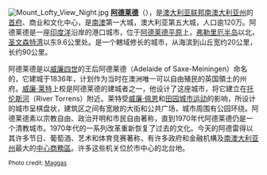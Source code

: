 {{noteTA|G1=地名|G2=国家}}[[File:Mount_Lofty_View_Night.jpg|center]]
'''[[阿德莱德|阿德莱德]]'''（{{lang|en|'''Adelaide'''}}），是[[澳大利亚联邦|澳大利亚联邦]][[南澳大利亚州|南澳大利亚州]]的[[首府|首府]]、商业和文化中心，是[[南澳大利亚州|南澳]]第一大城，澳大利亚第五大城，人口逾120万。阿德莱德是一座[[印度洋|印度洋]]沿岸的港口城市，位于[[阿德莱德平原|阿德莱德平原]]上，[[弗勒里厄半岛|弗勒里厄半岛]]以北，[[圣文森特湾|圣文森特湾]]以东9.6公里处。是一个轄域修长的城市，从海滨到山丘宽约20公里，长约90公里。

阿德莱德是以[[威廉四世_(英國)|威廉四世]]的王后阿德莱德（Adelaide of Saxe-Meiningen）命名的，它建城于1836年，计划作为当时在澳洲唯一可以自由殖民的英国領土的州府。[[威廉·莱特|威廉·莱特]]上校是阿德莱德的建城者之一，他设计了这座城市，将它建立在[[托伦斯河|托伦斯河]]（River Torrens）附近。莱特受[[威廉·佩恩|威廉·佩恩]]和[[田园城市运动|田园城市运动]]的影响，所设计的城市呈棋盘状，建筑区之间有宽敞的大街和公共广场，城市周围有公园环绕。阿德莱德素以宗教自由、政治开明和市民自由著称，直到1970年代阿德莱德仍是一个清教城市。1970年代的一系列改革重新恢复了过去的文化。今天的阿德雷得以其许多节日、葡萄酒、艺术和体育竞赛著称，有许多政府和金融机構及[[南澳大利亚州|南澳大利亚州]]最大的[[中心商務區|中心商務區]]。许多这些机关位於市中心的北台地。

<small>Photo credit: [[:en:User:Maggas|Maggas]]</small><br>